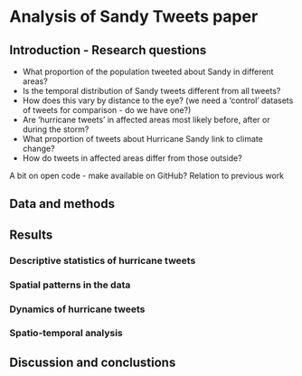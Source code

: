 Analysis of Sandy Tweets paper
========================================================

## Introduction - Research questions

- What proportion of the population tweeted about Sandy in different areas? 
- Is the temporal distribution of Sandy tweets different from all tweets? 
- How does this vary by distance to the eye? (we need a 'control' datasets of tweets for comparison - do we have one?) 
- Are 'hurricane tweets' in affected areas most likely before, after or during the storm? 
- What proportion of tweets about Hurricane Sandy link to climate change?
- How do tweets in affected areas differ from those outside?

A bit on open code - make available on GitHub?
Relation to previous work

## Data and methods

## Results

### Descriptive statistics of hurricane tweets

### Spatial patterns in the data

### Dynamics of hurricane tweets

### Spatio-temporal analysis

## Discussion and conclustions

